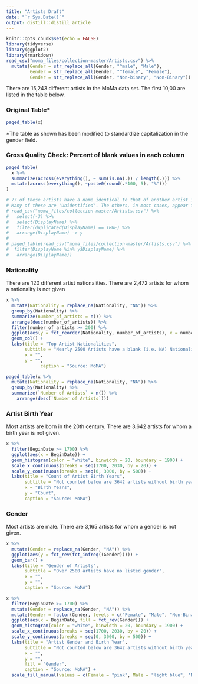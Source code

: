 ```yaml
---
title: "Artists Draft"
date: "`r Sys.Date()`"
output: distill::distill_article
---
```


```r
knitr::opts_chunk$set(echo = FALSE)
library(tidyverse)
library(ggplot2)
library(rmarkdown)
read_csv("moma_files/collection-master/Artists.csv") %>% 
  mutate(Gender = str_replace_all(Gender, "^male", "Male"),
         Gender = str_replace_all(Gender, "^female", "Female"), 
         Gender = str_replace_all(Gender, "Non-binary", "Non-Binary")) -> x
```

There are 15,243 different artists in the MoMa data set. The first 10,00 are listed in the table below.

### Original Table*

```r
paged_table(x)
```

*The table as shown has been modified to standardize capitalization in the gender field. 

### Gross Quality Check: Percent of blank values in each column

```r
paged_table(
  x %>% 
  summarize(across(everything(), ~ sum(is.na(.)) / length(.))) %>% 
  mutate(across(everything(), ~paste0(round(.*100, 5), "%")))
)
```

```r

# 77 of these artists have a name identical to that of another artist in the dataset. 
# Many of these are 'Unidentified'. The others, in most cases, appear to be father and son.
# read_csv("moma_files/collection-master/Artists.csv") %>% 
#   select(-3) %>% 
#   select(DisplayName) %>% 
#   filter(duplicated(DisplayName) == TRUE) %>% 
#   arrange(DisplayName) -> y
# 
# paged_table(read_csv("moma_files/collection-master/Artists.csv") %>% 
#  filter(DisplayName %in% y$DisplayName) %>% 
#   arrange(DisplayName))
```

### Nationality 

There are 120 different artist nationalities. 
There are 2,472 artists for whom a nationality is not given

```r
x %>% 
  mutate(Nationality = replace_na(Nationality, "NA")) %>% 
  group_by(Nationality) %>% 
  summarize(number_of_artists = n()) %>% 
  arrange(desc(number_of_artists)) %>% 
  filter(number_of_artists >= 200) %>% 
  ggplot(aes(y = fct_reorder(Nationality, number_of_artists), x = number_of_artists)) +
  geom_col() +
  labs(title = "Top Artist Nationalities",
       subtitle = "Nearly 2500 Artists have a blank (i.e. NA) Nationality Field",
       x = "",
       y = "",
             caption = "Source: MoMA") 

paged_table(x %>% 
  mutate(Nationality = replace_na(Nationality, "NA")) %>% 
  group_by(Nationality) %>% 
  summarize(`Number of Artists` = n()) %>% 
    arrange(desc(`Number of Artists`)))
```

### Artist Birth Year

Most artists are born in the 20th century. 
There are 3,642 artists for whom a birth year is not given. 

```r
x %>% 
  filter(BeginDate >= 1700) %>% 
  ggplot(aes(x = BeginDate)) +
  geom_histogram(color = "white", binwidth = 20, boundary = 1900) +
  scale_x_continuous(breaks = seq(1700, 2030, by = 20)) +
  scale_y_continuous(breaks = seq(0, 3000, by = 500)) +
  labs(title = "Count of Artist Birth Years", 
       subtitle = "Not counted below are 3642 artists without birth years and 1 artist born in 1181.",
       x = "Birth Years", 
       y = "Count", 
       caption = "Source: MoMA")
```

### Gender

Most artists are male. 
There are 3,165 artists for whom a gender is not given.

```r
x %>% 
  mutate(Gender = replace_na(Gender, "NA")) %>% 
  ggplot(aes(y = fct_rev(fct_infreq((Gender))))) +
  geom_bar() +
  labs(title = "Gender of Artists", 
       subtitle = "Over 2500 artists have no listed gender", 
       x = "",
       y = "", 
       caption = "Source: MoMA")

x %>% 
  filter(BeginDate >= 1700) %>% 
  mutate(Gender = replace_na(Gender, "NA")) %>% 
  mutate(Gender = factor(Gender, levels = c("Female", "Male", "Non-Binary", "NA"))) %>% 
  ggplot(aes(x = BeginDate, fill = fct_rev(Gender))) +
  geom_histogram(color = "white", binwidth = 20, boundary = 1900) +
  scale_x_continuous(breaks = seq(1700, 2030, by = 20)) +
  scale_y_continuous(breaks = seq(0, 3000, by = 500)) +
  labs(title = "Artist Gender and Birth Year", 
       subtitle = "Not counted below are 3642 artists without birth years and 1 artist born in 1181.",
       x = "", 
       y = "", 
       fill = "Gender",
       caption = "Source: MoMA") +
  scale_fill_manual(values = c(Female = "pink", Male = "light blue", 'Non-Binary' = "black", 'NA' = "grey"))
```
